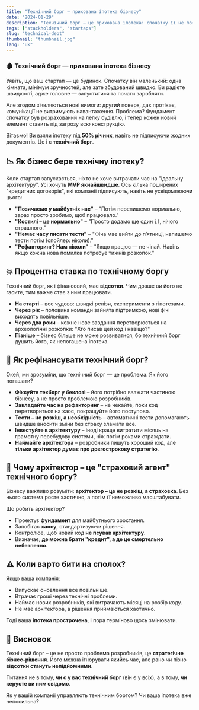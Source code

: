 ```yaml
---
title: "Технічний борг — прихована іпотека бізнесу"
date: "2024-01-29"
description: "Технічний борг – це прихована іпотека: спочатку її не помічають, але вона може зруйнувати бізнес. Стартапи роблять швидкі рішення заради MVP, але без архітектора система колапсує. Як і у випадку з поганим кредитом, технічний борг накопичує відсотки, сповільнює розробку і збільшує витрати. Рішення? Контролювати, планувати, залучати архітекторів."
tags: ["stackholders", "startaps"]
slug: "technical-debt"
thumbnail: "thumbnail.jpg"
lang: "uk"
---
```


### 🏚️ Технічний борг — прихована іпотека бізнесу

Уявіть, що ваш стартап — це будинок. Спочатку він маленький: одна кімната, мінімум зручностей, але зате збудований швидко. Ви радієте швидкості, адже головне — запуститися та почати заробляти.  

Але згодом з’являються нові вимоги: другий поверх, дах протікає, комунікації не витримують навантаження. Проблема? Фундамент спочатку був розрахований на легку будівлю, і тепер кожен новий елемент ставить під загрозу всю конструкцію.  

Вітаємо! Ви взяли іпотеку під **50% річних**, навіть не підписуючи жодних документів. Це і є **технічний борг**.  

## 📉 Як бізнес бере технічну іпотеку?

Коли стартап запускається, ніхто не хоче витрачати час на "ідеальну архітектуру". Усі хочуть **MVP якнайшвидше**. Ось кілька поширених "кредитних договорів", які компанії підписують, навіть не усвідомлюючи цього:  

- **"Позичаємо у майбутніх нас"** – "Потім перепишемо нормально, зараз просто зробимо, щоб працювало."  
- **"Костилі – це нормально"** – "Просто додамо ще один `if`, нічого страшного."  
- **"Немає часу писати тести"** – "Фіча має вийти до п’ятниці, напишемо тести потім (спойлер: ніколи)."  
- **"Рефакторинг? Нам ніколи"** – "Якщо працює — не чіпай. Навіть якщо кожна нова помилка потребує тижнів розкопок."  

## 💥 Процентна ставка по технічному боргу

Технічний борг, як і фінансовий, має **відсотки**. Чим довше ви його не гасите, тим важче стає з ним працювати.  

- **На старті** – все чудово: швидкі релізи, експерименти з гіпотезами.  
- **Через рік** – половина команди зайнята підтримкою, нові фічі виходять повільніше.  
- **Через два роки** – кожне нове завдання перетворюється на археологічні розкопки: "Хто писав цей код і навіщо?"  
- **Пізніше** – бізнес більше не може розвиватися, бо технічний борг душить його, як непогашена іпотека.  

## 🚀 Як рефінансувати технічний борг?

Окей, ми зрозуміли, що технічний борг — це проблема. Як його погашати?  

- **Фіксуйте техборг у беклозі** – його потрібно вважати частиною бізнесу, а не просто проблемою розробників.  
- **Закладайте час на рефакторинг** – не чекайте, поки код перетвориться на хаос, покращуйте його поступово.  
- **Тести – не розкіш, а необхідність** – автоматичні тести допомагають швидше вносити зміни без страху зламати все.  
- **Інвестуйте в архітектуру** – іноді краще витратити місяць на грамотну перебудову системи, ніж потім роками страждати.  
- **Наймайте архітектора** – розробники пишуть хороший код, але **тільки архітектор думає про довгострокову стратегію**.  

## 👷 Чому архітектор – це "страховий агент" технічного боргу?

Бізнесу важливо розуміти: **архітектор – це не розкіш, а страховка**. Без нього система росте хаотично, а потім її неможливо масштабувати.  

Що робить архітектор?  
- Проектує **фундамент** для майбутнього зростання.  
- Запобігає **хаосу**, стандартизуючи рішення.  
- Контролює, щоб новий код **не псував архітектуру**.  
- Визначає, **де можна брати "кредит", а де це смертельно небезпечно**.  

## ⚠️ Коли варто бити на сполох? 

Якщо ваша компанія:  
- Випускає оновлення все повільніше.  
- Втрачає гроші через технічні проблеми.  
- Наймає нових розробників, які витрачають місяці на розбір коду.  
- Не має архітектора, а рішення приймаються хаотично.  

Тоді ваша **іпотека прострочена**, і пора терміново щось змінювати.  


## 🏁 Висновок 

Технічний борг – це не просто проблема розробників, це **стратегічне бізнес-рішення**. Його можна ігнорувати якийсь час, але рано чи пізно **відсотки стануть непідйомними**.  

Питання не в тому, **чи є у вас технічний борг** (він є у всіх), а в тому, **чи керуєте ви ним свідомо**.  

Як у вашій компанії управляють технічним боргом? Чи ваша іпотека вже непосильна?